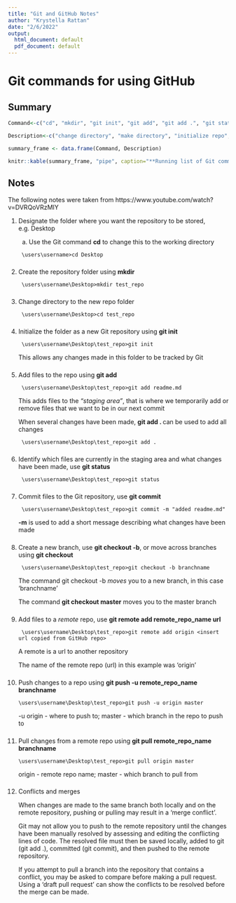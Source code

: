 ```yaml
---
title: "Git and GitHub Notes"
author: "Krystella Rattan"
date: "2/6/2022"
output:
  html_document: default
  pdf_document: default
---
```


# Git commands for using GitHub

## Summary

```r
Command<-c("cd", "mkdir", "git init", "git add", "git add .", "git status", "git commit", "git commit -m", "git checkout", "git checkout -b", "git checkout master", "git remote add <remote_repo_name> <url>", "git push -u <remote_repo_name> <branchname>", "git pull <remote_repo_name> <branchname>")

Description<-c("change directory", "make directory", "initialize repo", "add files to repo", "add all changes to the repo", "shows staging area", "commit changes to the repo", "commit changes and include a description", "move to another branch", "move to a new branch", "move to the master branch", "add to a remote repo", "push files to a remote repo", "pull files from a remote repo")

summary_frame <- data.frame(Command, Description)

knitr::kable(summary_frame, "pipe", caption="**Running list of Git commands**", col.name=c("Command", "Description"), align=c("l","l") )

```


  
## Notes

The following notes were taken from https://www.youtube.com/watch?v=DVRQoVRzMIY

1. Designate the folder where you want the repository to be stored, e.g. Desktop
      a. Use the Git command **cd** to change this to the working directory
      
        \users\username>cd Desktop
###        
      
2. Create the repository folder using **mkdir**

        \users\username\Desktop>mkdir test_repo
###    
      
3. Change directory to the new repo folder

        \users\username\Desktop>cd test_repo
###
      
4. Initialize the folder as a new Git repository using **git init**

        \users\username\Desktop\test_repo>git init
      
   This allows any changes made in this folder to be tracked by Git

###
   
5. Add files to the repo using **git add**

        \users\username\Desktop\test_repo>git add readme.md
      
    This adds files to the _"staging area"_, that is where we temporarily add or remove files that we want to be in our next commit
  
    When several changes have been made, **git add . ** can be used to add all changes
  
        \users\username\Desktop\test_repo>git add . 

###
  
6. Identify which files are currently in the staging area and what changes have been made, use **git status**

        \users\username\Desktop\test_repo>git status

###
      
7. Commit files to the Git repository, use **git commit**

        \users\username\Desktop\test_repo>git commit -m "added readme.md"
      
    **-m** is used to add a short message describing what changes have been made

###

8. Create a new branch, use **git checkout -b**, or move across branches using **git checkout**

        \users\username\Desktop\test_repo>git checkout -b branchname
    
    The command git checkout -b _moves_ you to a new branch, in this case 'branchname'
  
    The command **git checkout master** moves you to the master branch

###
  
9. Add files to a _remote_ repo, use **git remote add remote_repo_name url**

        \users\username\Desktop\test_repo>git remote add origin <insert url copied from GitHub repo>
      
    A remote is a url to another repository
  
    The name of the remote repo (url) in this example was 'origin'

###

10. Push changes to a repo using **git push -u remote_repo_name branchname** 

        \users\username\Desktop\test_repo>git push -u origin master
  
    -u origin - where to push to; master - which branch in the repo to push to

###
      
11. Pull changes from a remote repo using **git pull remote_repo_name branchname**

        \users\username\Desktop\test_repo>git pull origin master
  
    origin - remote repo name; master - which branch to pull from

###
  
12. Conflicts and merges

    When changes are made to the same branch both locally and on the remote repository, pushing or pulling may result in a 'merge conflict'. 
  
    Git may not allow you to push to the remote repository until the changes have been manually resolved by assessing and editing the conflicting lines of code. The resolved file must then be saved locally, added to git (git add .), committed (git commit), and then pushed to the remote repository.
  
  
    If you attempt to pull a branch into the repository that contains a conflict, you may be asked to compare before making a pull request. Using a 'draft pull request' can show the conflicts to be resolved before the merge can be made.
      